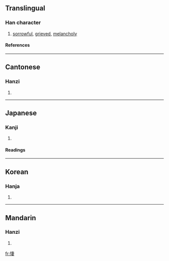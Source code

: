 {{see|淒}}

==Translingual==
===Han character===
{{Han char|rn=61|rad=心|as=08|sn=11|four=9504<sub>7</sub>|canj=心十中女 (PJLV)}}
# [[sorrowful]], [[grieved]], [[melancholy]]
====References====
{{Han ref|kx=0389.190|dkj=10744|dj=0723.060|hdz=42314.100|uh=60BD|ud=24765|bh=B17E|bd=45438}}
----
==Cantonese==
===Hanzi===
{{yue-hanzi|jyut=|y=chai1}}
# {{defn|Cantonese}}
----
==Japanese==
===Kanji===
{{ja-kanji|grade=|rs=心08}}
# {{defn|Japanese}} 
====Readings====
{{ja-readings|on=[[せい]] (sei)|kun=[[いたむ]] (itamu)}}
----
==Korean==
===Hanja===
{{ko-hanja|hangeul=처|eumhun=|rv=cheo|mr=ch'ŏ|y=che}}
# {{defn|Korean}}
----
==Mandarin==
===Hanzi===
{{cmn-hanzi|pin=[[qī]] ([[qi1]])|wg=ch'i<sup>1</sup>}}
# {{defn|Mandarin}}

[[fr:悽]]
